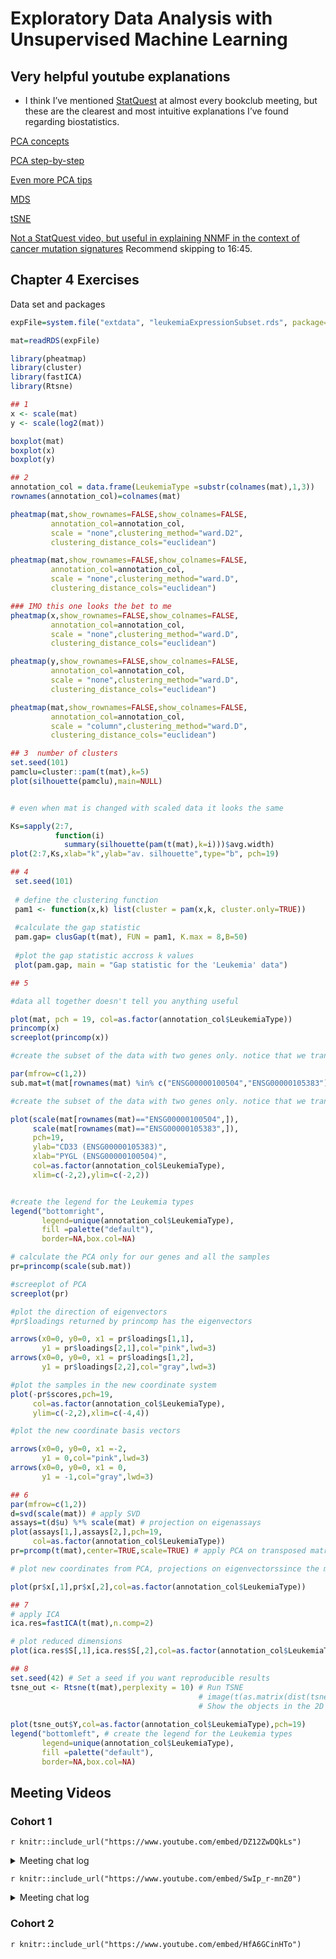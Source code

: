 
# Exploratory Data Analysis with Unsupervised Machine Learning

## Very helpful youtube explanations
- I think I've mentioned [StatQuest](https://www.youtube.com/@statquest) at almost every bookclub meeting, but these are the clearest and most intuitive explanations I've found regarding biostatistics. 

[PCA concepts](https://www.youtube.com/watch?v=HMOI_lkzW08)

[PCA step-by-step](https://www.youtube.com/watch?v=FgakZw6K1QQ)

[Even more PCA tips](https://www.youtube.com/watch?v=oRvgq966yZg)

[MDS](https://www.youtube.com/watch?v=GEn-_dAyYME)

[tSNE](https://www.youtube.com/watch?v=NEaUSP4YerM)

[Not a StatQuest video, but useful in explaining NNMF in the context of cancer mutation signatures](https://www.youtube.com/watch?v=1_43nCptm44) Recommend skipping to 16:45.

## Chapter 4 Exercises

Data set and packages

```r
expFile=system.file("extdata", "leukemiaExpressionSubset.rds", package="compGenomRData") 

mat=readRDS(expFile) 

library(pheatmap) 
library(cluster) 
library(fastICA)
library(Rtsne)
```

```r
## 1
x <- scale(mat)
y <- scale(log2(mat))

boxplot(mat) 
boxplot(x) 
boxplot(y)

```


```r
## 2 
annotation_col = data.frame(LeukemiaType =substr(colnames(mat),1,3))
rownames(annotation_col)=colnames(mat)

pheatmap(mat,show_rownames=FALSE,show_colnames=FALSE,
         annotation_col=annotation_col,
         scale = "none",clustering_method="ward.D2",
         clustering_distance_cols="euclidean")

pheatmap(mat,show_rownames=FALSE,show_colnames=FALSE,
         annotation_col=annotation_col,
         scale = "none",clustering_method="ward.D",
         clustering_distance_cols="euclidean")

### IMO this one looks the bet to me
pheatmap(x,show_rownames=FALSE,show_colnames=FALSE,
         annotation_col=annotation_col,
         scale = "none",clustering_method="ward.D",
         clustering_distance_cols="euclidean")

pheatmap(y,show_rownames=FALSE,show_colnames=FALSE,
         annotation_col=annotation_col,
         scale = "none",clustering_method="ward.D",
         clustering_distance_cols="euclidean")

pheatmap(mat,show_rownames=FALSE,show_colnames=FALSE,
         annotation_col=annotation_col,
         scale = "column",clustering_method="ward.D",
         clustering_distance_cols="euclidean")

```


```r
## 3  number of clusters 
set.seed(101) 
pamclu=cluster::pam(t(mat),k=5)
plot(silhouette(pamclu),main=NULL)


# even when mat is changed with scaled data it looks the same

Ks=sapply(2:7,
          function(i) 
            summary(silhouette(pam(t(mat),k=i)))$avg.width) 
plot(2:7,Ks,xlab="k",ylab="av. silhouette",type="b", pch=19)
```



```r
## 4 
 set.seed(101) 
 
 # define the clustering function 
 pam1 <- function(x,k) list(cluster = pam(x,k, cluster.only=TRUE)) 
 
 #calculate the gap statistic
 pam.gap= clusGap(t(mat), FUN = pam1, K.max = 8,B=50)
 
 #plot the gap statistic accross k values
 plot(pam.gap, main = "Gap statistic for the 'Leukemia' data")

```


```r
## 5 

#data all together doesn't tell you anything useful 

plot(mat, pch = 19, col=as.factor(annotation_col$LeukemiaType)) 
princomp(x)
screeplot(princomp(x))
```


```r
#create the subset of the data with two genes only. notice that we transpose the matrix so samples are on the columns

par(mfrow=c(1,2))
sub.mat=t(mat[rownames(mat) %in% c("ENSG00000100504","ENSG00000105383"),])
```

```r
#create the subset of the data with two genes only. notice that we transpose the matrix so samples are on the columns

plot(scale(mat[rownames(mat)=="ENSG00000100504",]),
     scale(mat[rownames(mat)=="ENSG00000105383",]),
     pch=19,
     ylab="CD33 (ENSG00000105383)",
     xlab="PYGL (ENSG00000100504)",
     col=as.factor(annotation_col$LeukemiaType),
     xlim=c(-2,2),ylim=c(-2,2))


#create the legend for the Leukemia types
legend("bottomright",
       legend=unique(annotation_col$LeukemiaType),
       fill =palette("default"),
       border=NA,box.col=NA)
```


```r
# calculate the PCA only for our genes and all the samples
pr=princomp(scale(sub.mat))

#screeplot of PCA
screeplot(pr)

#plot the direction of eigenvectors
#pr$loadings returned by princomp has the eigenvectors

arrows(x0=0, y0=0, x1 = pr$loadings[1,1], 
       y1 = pr$loadings[2,1],col="pink",lwd=3)
arrows(x0=0, y0=0, x1 = pr$loadings[1,2], 
       y1 = pr$loadings[2,2],col="gray",lwd=3)

```

```r
#plot the samples in the new coordinate system
plot(-pr$scores,pch=19,
     col=as.factor(annotation_col$LeukemiaType),
     ylim=c(-2,2),xlim=c(-4,4))

#plot the new coordinate basis vectors

arrows(x0=0, y0=0, x1 =-2, 
       y1 = 0,col="pink",lwd=3)
arrows(x0=0, y0=0, x1 = 0, 
       y1 = -1,col="gray",lwd=3)
```



```r
## 6 
par(mfrow=c(1,2))
d=svd(scale(mat)) # apply SVD
assays=t(d$u) %*% scale(mat) # projection on eigenassays
plot(assays[1,],assays[2,],pch=19,
     col=as.factor(annotation_col$LeukemiaType))
pr=prcomp(t(mat),center=TRUE,scale=TRUE) # apply PCA on transposed matrix

# plot new coordinates from PCA, projections on eigenvectorssince the matrix is transposed eigenvectors represent 

plot(pr$x[,1],pr$x[,2],col=as.factor(annotation_col$LeukemiaType))
```



```r
## 7
# apply ICA
ica.res=fastICA(t(mat),n.comp=2) 

# plot reduced dimensions
plot(ica.res$S[,1],ica.res$S[,2],col=as.factor(annotation_col$LeukemiaType)) 

```



```r
## 8 
set.seed(42) # Set a seed if you want reproducible results
tsne_out <- Rtsne(t(mat),perplexity = 10) # Run TSNE
                                          # image(t(as.matrix(dist(tsne_out$Y))))  
                                          # Show the objects in the 2D tsne representation
                                          
plot(tsne_out$Y,col=as.factor(annotation_col$LeukemiaType),pch=19)
legend("bottomleft", # create the legend for the Leukemia types
       legend=unique(annotation_col$LeukemiaType),
       fill =palette("default"),
       border=NA,box.col=NA)
```


## Meeting Videos

### Cohort 1

`r knitr::include_url("https://www.youtube.com/embed/DZ12ZwDQkLs")`

<details>
<summary> Meeting chat log </summary>
```
00:02:38	Allison Smither:	need to switch to phone audio
00:07:37	Allison Smither:	https://compgenomr.github.io/book/
00:22:52	Allison Smither:	https://www.youtube.com/c/joshstarmer
00:26:21	Allison Smither:	http://genomicsclass.github.io/book/
```
</details>

`r knitr::include_url("https://www.youtube.com/embed/SwIp_r-mnZ0")`

<details>
<summary>Meeting chat log</summary>
```
00:13:56	Allison Smither:	https://www.youtube.com/watch?v=FgakZw6K1QQ
00:43:17	Federica Gazzelloni:	https://www.tmwr.org/dimensionality.html
00:44:39	Federica Gazzelloni:	https://www.tmwr.org/dimensionality.html#feature-extraction-techniques
```
</details>

### Cohort 2

`r knitr::include_url("https://www.youtube.com/embed/HfA6GCinHTo")`

